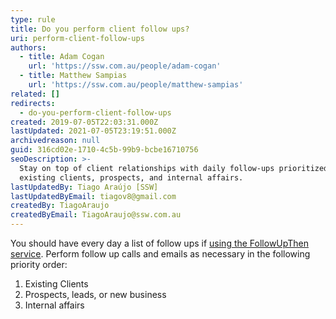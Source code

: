 ```yaml
---
type: rule
title: Do you perform client follow ups?
uri: perform-client-follow-ups
authors:
  - title: Adam Cogan
    url: 'https://ssw.com.au/people/adam-cogan'
  - title: Matthew Sampias
    url: 'https://ssw.com.au/people/matthew-sampias'
related: []
redirects:
  - do-you-perform-client-follow-ups
created: 2019-07-05T22:03:31.000Z
lastUpdated: 2021-07-05T23:19:51.000Z
archivedreason: null
guid: 316cd02e-1710-4c5b-99b9-bcbe16710756
seoDescription: >-
  Stay on top of client relationships with daily follow-ups prioritized by
  existing clients, prospects, and internal affairs.
lastUpdatedBy: Tiago Araújo [SSW]
lastUpdatedByEmail: tiagov8@gmail.com
createdBy: TiagoAraujo
createdByEmail: TiagoAraujo@ssw.com.au
---
```


You should have every day a list of follow ups if [using the FollowUpThen service](/do-you-follow-up-emails-effectively). Perform follow up calls and emails as necessary in the following priority order:

1. Existing Clients
2. Prospects, leads, or new business
3. Internal affairs
